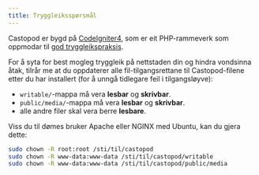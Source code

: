 ```yaml
---
title: Tryggleiksspørsmål
---
```


Castopod er bygd på [CodeIgniter4](https://codeigniter.com/), som er eit
PHP-rammeverk som oppmodar til
[god tryggleikspraksis](https://codeigniter.com/user_guide/concepts/security.html).

For å syta for best mogleg tryggleik på nettstaden din og hindra vondsinna åtak,
tilrår me at du oppdaterer alle fil-tilgangsrettane til Castopod-filene etter du
har installert (for å unngå tidlegare feil i tilgangsløyve):

- `writable/`-mappa må vera **lesbar** og **skrivbar**.
- `public/media/`-mappa må vera **lesbar** og **skrivbar**.
- alle andre filer skal vera berre **lesbare**.

Viss du til dømes bruker Apache eller NGINX med Ubuntu, kan du gjera dette:

```bash
sudo chown -R root:root /sti/til/castopod
sudo chown -R www-data:www-data /sti/til/castopod/writable
sudo chown -R www-data:www-data /sti/til/castopod/public/media
```
